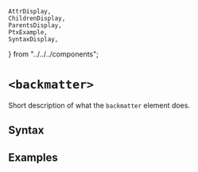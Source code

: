     AttrDisplay,
    ChildrenDisplay,
    ParentsDisplay,
    PtxExample,
    SyntaxDisplay,
} from "../../../components";

# `<backmatter>`

Short description of what the `backmatter` element does.

## Syntax

<SyntaxDisplay name="backmatter" />

## Examples

    